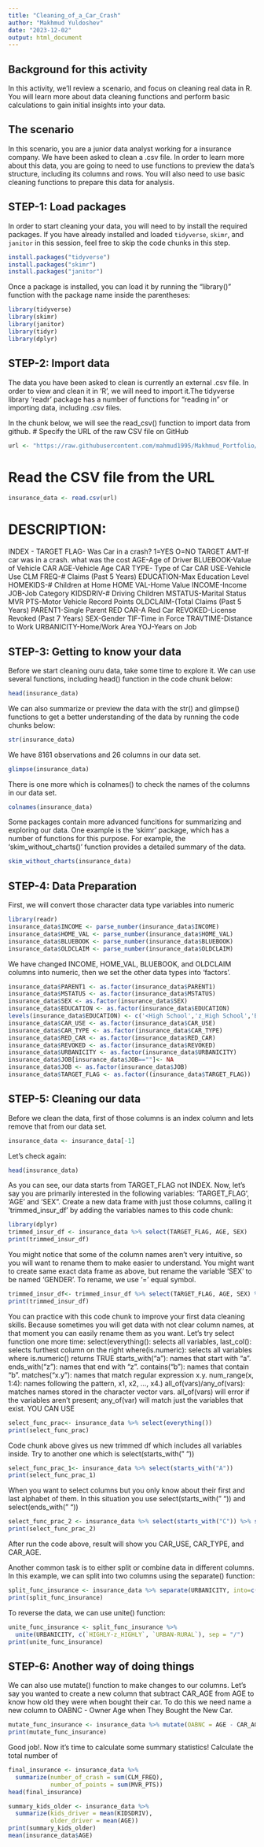 ```yaml
---
title: "Cleaning_of_a_Car_Crash"
author: "Makhmud Yuldoshev"
date: "2023-12-02"
output: html_document
---
```

## Background for this activity
In this activity, we'll review a scenario, and focus on cleaning real data in R. You will learn more about data cleaning functions and perform basic calculations to gain initial insights into your data.

## The scenario
In this scenario, you are a junior data analyst working for a insurance company. We have been asked to clean a .csv file. In order to learn more about this data, you are going to need to use functions to preview the data's structure, including its columns and rows. You will also need to use basic cleaning functions to prepare this data for analysis.

## STEP-1: Load packages
In order to start cleaning your data, you will need to  by install the required packages. If you have already installed and loaded `tidyverse`, `skimr`, and `janitor` in this session, feel free to skip the code chunks in this step.
```r
install.packages("tidyverse")
install.packages("skimr")
install.packages("janitor")
```

Once a package is installed, you can load it by running the "library()" function with the package name inside the parentheses:
```r
library(tidyverse)
library(skimr)
library(janitor)
library(tidyr)
library(dplyr)
```

## STEP-2: Import data

The data you have been asked to clean is currently an external .csv file. In order to view and clean it in 'R', we will need to import it.The tidyverse library 'readr' package has a number of functions for "reading in" or importing data, including .csv files.

In the chunk below, we will see the read_csv() function to import data from github.
# Specify the URL of the raw CSV file on GitHub
```r
url <- "https://raw.githubusercontent.com/mahmud1995/Makhmud_Portfolio/main/insurance_training_data.csv"
```
# Read the CSV file from the URL
```r
insurance_data <- read.csv(url)
```
# DESCRIPTION:
INDEX - 
TARGET FLAG- Was Car in a crash? 1=YES O=NO
TARGET AMT-If car was in a crash. what was the cost
AGE-Age of Driver
BLUEBOOK-Value of Vehicle
CAR AGE-Vehicle Age
CAR TYPE- Type of Car
CAR USE-Vehicle Use
CLM FREQ-# Claims (Past 5 Years)
EDUCATION-Max Education Level
HOMEKIDS-# Children at Home
HOME VAL-Home Value
INCOME-Income
JOB-Job Category
KIDSDRIV-# Driving Children
MSTATUS-Marital Status
MVR PTS-Motor Vehicle Record Points
OLDCLAIM-(Total Claims (Past 5 Years)
PARENT1-Single Parent
RED CAR-A Red Car
REVOKED-License Revoked (Past 7 Years)
SEX-Gender
TIF-Time in Force
TRAVTIME-Distance to Work
URBANICITY-Home/Work Area
YOJ-Years on Job

## STEP-3: Getting to know your data

Before we start cleaning ouru data, take some time to explore it. We can use several functions, including head() function in the code chunk below:
```r
head(insurance_data)
```

We can also summarize or preview the data with the str() and glimpse() functions to get a better understanding of the data by running the code chunks below:
```r
str(insurance_data)
```
We have 8161 observations and 26 columns in our data set. 

```r
glimpse(insurance_data)
```

There is one more which is colnames() to check the names of the columns in our data set. 
```r
colnames(insurance_data)
```

Some packages contain more advanced funcitions for summarizing and exploring our data. One example is the 'skimr' package, which has a number of functions for this purpose. For example, the 'skim_without_charts()' function provides a detailed summary of the data. 
```r
skim_without_charts(insurance_data)
```


## STEP-4: Data Preparation

First, we will convert those character data type variables into numeric
```r
library(readr)
insurance_data$INCOME <- parse_number(insurance_data$INCOME)
insurance_data$HOME_VAL <- parse_number(insurance_data$HOME_VAL)
insurance_data$BLUEBOOK <- parse_number(insurance_data$BLUEBOOK)
insurance_data$OLDCLAIM <- parse_number(insurance_data$OLDCLAIM)
```

We have changed INCOME, HOME_VAL, BLUEBOOK, and OLDCLAIM columns into numeric, then we set the other data types into 'factors'.
```r
insurance_data$PARENT1 <- as.factor(insurance_data$PARENT1)
insurance_data$MSTATUS <- as.factor(insurance_data$MSTATUS)
insurance_data$SEX <- as.factor(insurance_data$SEX)
insurance_data$EDUCATION <- as.factor(insurance_data$EDUCATION)
levels(insurance_data$EDUCATION) <- c('<High School','z_High School','Bachelors', 'Masters','PHD')
insurance_data$CAR_USE <- as.factor(insurance_data$CAR_USE)
insurance_data$CAR_TYPE <- as.factor(insurance_data$CAR_TYPE)
insurance_data$RED_CAR <- as.factor(insurance_data$RED_CAR)
insurance_data$REVOKED <- as.factor(insurance_data$REVOKED)
insurance_data$URBANICITY <- as.factor(insurance_data$URBANICITY)
insurance_data$JOB[insurance_data$JOB==""]<- NA
insurance_data$JOB <- as.factor(insurance_data$JOB)
insurance_data$TARGET_FLAG <- as.factor((insurance_data$TARGET_FLAG))
```


## STEP-5: Cleaning our data

Before we clean the data, first of those columns is an index column and lets remove that from our data set.
```r
insurance_data <- insurance_data[-1]
```
Let's check again:
```r
head(insurance_data)
```
As you can see, our data starts from TARGET_FLAG not INDEX.
Now, let's say you are primarily interested in the following variables: 'TARGET_FLAG', 'AGE' and 'SEX". Create a new data frame with just those columns, calling it 'trimmed_insur_df' by adding the variables names to this code chunk:
```r
library(dplyr)
trimmed_insur_df <- insurance_data %>% select(TARGET_FLAG, AGE, SEX)
print(trimmed_insur_df)
```

You might notice that some of the column names aren't very intuitive, so you will want to rename them to make easier to understand. You might want to create same exact data frame as above, but rename the variable 'SEX' to be named 'GENDER'. To rename, we use '=' equal symbol.
```r
trimmed_insur_df<- trimmed_insur_df %>% select(TARGET_FLAG, AGE, SEX) %>% rename(GENDER = SEX)
print(trimmed_insur_df)
```

You can practice with this code chunk to improve your first data cleaning skills. Because sometimes you will get data with not clear column names, at that moment you can easily rename them as you want.
Let's try select function one more time:
select(everything(): selects all variables,
       last_col():   selects furthest column on the right 
       where(is.numeric): selects all variables where is.numeric() returns TRUE
       starts_with("a"): names that start with "a".
       ends_with("z"): names that end with "z".
       contains("b"): names that contain "b".
       matches("x.y"): names that match regular expression x.y.
       num_range(x, 1:4): names following the pattern, x1, x2, ..., x4.)
       all_of(vars)/any_of(vars): matches names stored in the character vector vars.                   all_of(vars) will error if the variables aren't present; any_of(var) will match just the        variables that exist.
YOU CAN USE 
```r
select_func_prac<- insurance_data %>% select(everything())
print(select_func_prac)
```
Code chunk above gives us new trimmed df which includes all variables inside. Try to another one which is select(starts_with(" "))
```r
select_func_prac_1<- insurance_data %>% select(starts_with("A"))
print(select_func_prac_1)
```

When you want to select columns but you only know about their first and last alphabet of them. In this situation you use select(starts_with(" ")) and select(ends_with(" "))
```r
select_func_prac_2 <- insurance_data %>% select(starts_with("C")) %>% select(ends_with("E"))
print(select_func_prac_2)
```
After run the code above, result will show you CAR_USE, CAR_TYPE, and CAR_AGE.

Another common task is to either split or combine data in different columns. 
In this example, we can split into two columns using the separate() function:
```r
split_func_insurance <- insurance_data %>% separate(URBANICITY, into=c("HIGHLY-z_HIGHLY","URBAN-RURAL"), sep = "/")
print(split_func_insurance)
```
To reverse the data, we can use unite() function:
```r
unite_func_insurance <- split_func_insurance %>% 
  unite(URBANICITY, c(`HIGHLY-z_HIGHLY`, `URBAN-RURAL`), sep = "/")
print(unite_func_insurance)
```

## STEP-6: Another way of doing things

We can also use mutate() function to make changes to our columns. Let's say you wanted to create a new column that subtract CAR_AGE from AGE to know how old they were when bought their car. To do this we need name a new column to OABNC - Owner Age when They Bought the New Car.
```r
mutate_func_insurance <- insurance_data %>% mutate(OABNC = AGE - CAR_AGE)
print(mutate_func_insurance)
```


Good job!. Now it's time to calculate some summary statistics! Calculate the total number of 
```r
final_insurance <- insurance_data %>% 
  summarize(number_of_crash = sum(CLM_FREQ),
            number_of_points = sum(MVR_PTS))
head(final_insurance)
```
```r
summary_kids_older <- insurance_data %>% 
  summarize(kids_driver = mean(KIDSDRIV),
            older_driver = mean(AGE))
print(summary_kids_older)
mean(insurance_data$AGE)
```
